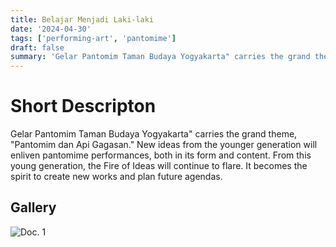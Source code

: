 ```yaml
---
title: Belajar Menjadi Laki-laki
date: '2024-04-30'
tags: ['performing-art', 'pantomime']
draft: false
summary: 'Gelar Pantomim Taman Budaya Yogyakarta" carries the grand theme, "Pantomim dan Api Gagasan." New ideas from the younger generation will enliven pantomime performances, both in its form and content. From this young generation, the Fire of Ideas will continue to flare. It becomes the spirit to create new works and plan future agendas.'
---
```


# Short Descripton

Gelar Pantomim Taman Budaya Yogyakarta" carries the grand theme, "Pantomim dan Api Gagasan." New ideas from the younger generation will enliven pantomime performances, both in its form and content. From this young generation, the Fire of Ideas will continue to flare. It becomes the spirit to create new works and plan future agendas.

## Gallery
![Doc. 1](/static/images/belajar-menjadi-laki-laki/belajar-menjadi-laki-laki-1.jpeg)
